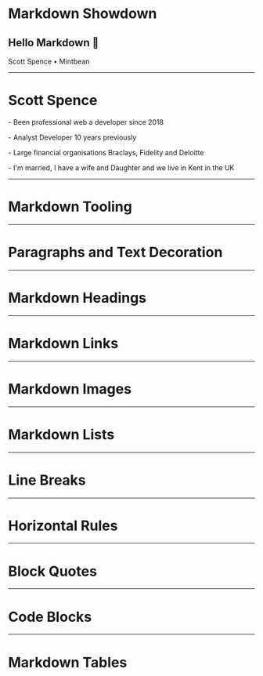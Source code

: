 <SlidePage>
    
<Cover>

# Markdown Showdown

## Hello Markdown 👋

Scott Spence • Mintbean

</Cover>

---

# Scott Spence

<SpeakerNotes>
  <p>- Been professional web a developer since 2018</p>
  <p>- Analyst Developer 10 years previously</p>
  <p>
    - Large financial organisations Braclays, Fidelity and Deloitte
  </p>
  <p>
    - I'm married, I have a wife and Daughter and we live in Kent in
    the UK
  </p>
</SpeakerNotes>

---

# Markdown Tooling

---

# Paragraphs and Text Decoration

---

# Markdown Headings

---

# Markdown Links

---

# Markdown Images

---

# Markdown Lists

---

# Line Breaks

---

# Horizontal Rules

---

# Block Quotes

---

# Code Blocks

---

# Markdown Tables

</SlidePage>
